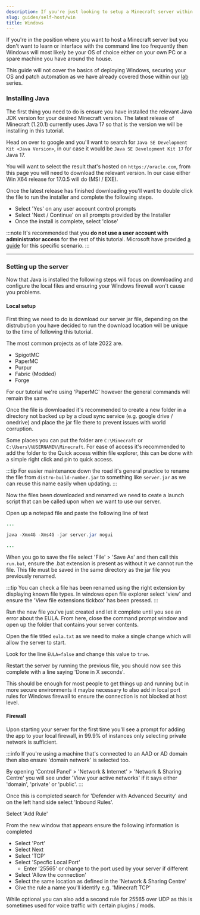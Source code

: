 ```yaml
---
description: If you're just looking to setup a Minecraft server within Windows on your own personal machine then this is the tutorial for you.
slug: guides/self-host/win
title: Windows
---
```


If you're in the position where you want to host a Minecraft server but you don't want to learn or interface with the command line too frequently then Windows will most likely be your OS of choice either on your own PC or a spare machine you have around the house.

This guide will not cover the basics of deploying Windows, securing your OS and patch automation as we have already covered those within our [lab](https://setup.md/guides/lab) series.

### Installing Java

The first thing you need to do is ensure you have installed the relevant Java JDK version for your desired Minecraft version. The latest release of Minecraft (1.20.1) currently uses Java 17 so that is the version we will be installing in this tutorial.

Head on over to google and you'll want to search for `Java SE Development Kit <Java Version>`, in our case it would be `Java SE Development Kit 17` for Java 17.

You will want to select the result that's hosted on `https://oracle.com`, from this page you will need to download the relevant version. In our case either Win X64 release for 17.0.5 will do (MSI / EXE).

Once the latest release has finished downloading you'll want to double click the file to run the installer and complete the following steps.

- Select 'Yes' on any user account control prompts
- Select 'Next / Continue' on all prompts provided by the Installer
- Once the install is complete, select 'close'

:::note
It's recommended that you **do not use a user account with administrator access** for the rest of this tutorial. Microsoft have provided [a guide](https://support.microsoft.com/en-us/windows/create-a-local-user-or-administrator-account-in-windows-20de74e0-ac7f-3502-a866-32915af2a34d) for this specific scenario.
:::

---

### Setting up the server 

Now that Java is installed the following steps will focus on downloading and configure the local files and ensuring your Windows firewall won't cause you problems.

#### Local setup

First thing we need to do is download our server jar file, depending on the distrubution you have decided to run the download location will be unique to the time of following this tutorial.

The most common projects as of late 2022 are.
 - SpigotMC
 - PaperMC
 - Purpur
 - Fabric (Modded)
 - Forge

For our tutorial we're using 'PaperMC' however the general commands will remain the same.

Once the file is downloaded it's recommended to create a new folder in a directory not backed up by a cloud sync service (e.g. google drive / onedrive) and place the jar file there to prevent issues with world corruption. 

Some places you can put the folder are `C:\Minecraft` or `C:\Users\%USERNAME%\Minecraft`. For ease of access it's recommended to add the folder to the Quick access within file explorer, this can be done with a simple right click and pin to quick access.

:::tip
For easier maintenance down the road it's general practice to rename the file from `distro-build-number.jar` to something like `server.jar` as we can reuse this name easily when updating.
:::

Now the files been downloaded and renamed we need to ceate a launch script that can be called upon when we want to use our server.

Open up a notepad file and paste the following line of text

```java
...

java -Xmx4G -Xms4G -jar server.jar nogui

...
```

When you go to save the file select 'File' > 'Save As' and then call this `run.bat`, ensure the .bat extension is present as without it we cannot run the file. This file must be saved in the same directory as the jar file you previously renamed.

:::tip 
You can check a file has been renamed using the right extension by displaying known file types. In windows open file explorer select 'view' and ensure the 'View file extensions tickbox' has been pressed.
:::

Run the new file you've just created and let it complete until you see an error about the EULA. From here, close the command prompt window and open up the folder that contains your server contents.

Open the file titled `eula.txt` as we need to make a single change which will allow the server to start.

Look for the line `EULA=false` and change this value to `true`.

Restart the server by running the previous file, you should now see this complete with a line saying 'Done in X seconds'.

This should be enough for most people to get things up and running but in more secure environments it maybe necessary to also add in local port rules for Windows firewall to ensure the connection is not blocked at host level.

#### Firewall

Upon starting your server for the first time you'll see a prompt for adding the app to your local firewall, in 99.9% of instances only selecting private network is sufficient.

:::info
If you're using a machine that's connected to an AAD or AD domain then also ensure 'domain network' is selected too.

By opening 'Control Panel' > 'Network & Internet' > 'Network & Sharing Centre' you will see under 'View your active networks' if it says either 'domain', 'private' or 'public'.
:::

Once this is completed search for 'Defender with Advanced Security' and on the left hand side select 'Inbound Rules'.

Select 'Add Rule'

From the new window that appears ensure the following information is completed

 - Select 'Port'
 - Select Next
 - Select 'TCP'
 - Select 'Specfic Local Port'
   - Enter '25565' or change to the port used by your server if different
- Select 'Allow the connection'
- Select the same location as defined in the 'Network & Sharing Centre'
- Give the rule a name you'll identify e.g. 'Minecraft TCP'

While optional you can also add a second rule for 25565 over UDP as this is sometimes used for voice traffic with certain plugins / mods.
